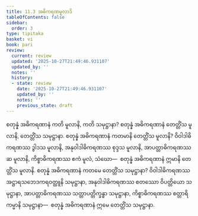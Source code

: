 ```yaml
---
title: 11.3 အဓိကရဏမူလာဒိ
tableOfContents: false
sidebar:
  order: 3
type: tipitaka
basket: vi
book: pari
review:
  current: review
  updated: '2025-10-27T21:49:46.931107'
  updated_by: ''
  notes: ''
  history:
  - state: review
    date: '2025-10-27T21:49:46.931107'
    updated_by: ''
    notes: ''
    previous_state: draft
---
```



<ReviewStatus review={frontmatter.review} showDetails={true} />

<HypothesisAnnotation frontmatter={frontmatter} />

<DynamicBreadcrumb />

<Division number="343" book="pari" e="ch" v="5" p="266">

<Paragraph number="1715" book="pari">
စတုန္နံ အဓိကရဏာနံ ကတိ မူလာနိ, ကတိ သမုဋ္ဌာနာ? စတုန္နံ အဓိကရဏာနံ တေတ္တိံသ မူလာနိ, တေတ္တိံသ သမုဋ္ဌာနာ.
</Paragraph>

<Paragraph number="1716" book="pari">
စတုန္နံ အဓိကရဏာနံ ကတမာနိ တေတ္တိံသ မူလာနိ? ဝိဝါဒါဓိကရဏဿ ဒွါဒသ မူလာနိ, အနုဝါဒါဓိကရဏဿ စုဒ္ဒသ မူလာနိ, အာပတ္တာဓိကရဏဿ ဆ မူလာနိ, ကိစ္စာဓိကရဏဿ ဧကံ မူလံ, သံဃော—  စတုန္နံ အဓိကရဏာနံ ဣမာနိ တေတ္တိံသ မူလာနိ.
</Paragraph>

<Paragraph number="1717" book="pari">
စတုန္နံ အဓိကရဏာနံ ကတမေ တေတ္တိံသ သမုဋ္ဌာနာ? ဝိဝါဒါဓိကရဏဿ အဋ္ဌာရသဘေဒကရဝတ္ထူနိ သမုဋ္ဌာနာ, အနုဝါဒါဓိကရဏဿ စတဿော ဝိပတ္တိယော သမုဋ္ဌာနာ, အာပတ္တာဓိကရဏဿ သတ္တာပတ္တိက္ခန္ဓာ သမုဋ္ဌာနာ, ကိစ္စာဓိကရဏဿ စတ္တာရိ ကမ္မာနိ သမုဋ္ဌာနာ—  စတုန္နံ အဓိကရဏာနံ ဣမေ တေတ္တိံသ သမုဋ္ဌာနာ.
</Paragraph>
</Division>